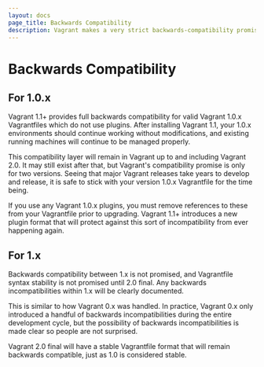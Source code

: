 ```yaml
---
layout: docs
page_title: Backwards Compatibility
description: Vagrant makes a very strict backwards-compatibility promise.
---
```


# Backwards Compatibility

## For 1.0.x

Vagrant 1.1+ provides full backwards compatibility for valid Vagrant 1.0.x
Vagrantfiles which do not use plugins. After installing Vagrant 1.1, your 1.0.x
environments should continue working without modifications, and existing running
machines will continue to be managed properly.

This compatibility layer will remain in Vagrant up to and including Vagrant 2.0.
It may still exist after that, but Vagrant's compatibility promise is only for
two versions. Seeing that major Vagrant releases take years to develop and
release, it is safe to stick with your version 1.0.x Vagrantfile for the
time being.

If you use any Vagrant 1.0.x plugins, you must remove references to these from
your Vagrantfile prior to upgrading. Vagrant 1.1+ introduces a new plugin
format that will protect against this sort of incompatibility from ever
happening again.

## For 1.x

Backwards compatibility between 1.x is not promised, and Vagrantfile
syntax stability is not promised until 2.0 final. Any backwards
incompatibilities within 1.x will be clearly documented.

This is similar to how Vagrant 0.x was handled. In practice, Vagrant 0.x
only introduced a handful of backwards incompatibilities during the entire
development cycle, but the possibility of backwards incompatibilities
is made clear so people are not surprised.

Vagrant 2.0 final will have a stable Vagrantfile format that will
remain backwards compatible, just as 1.0 is considered stable.
